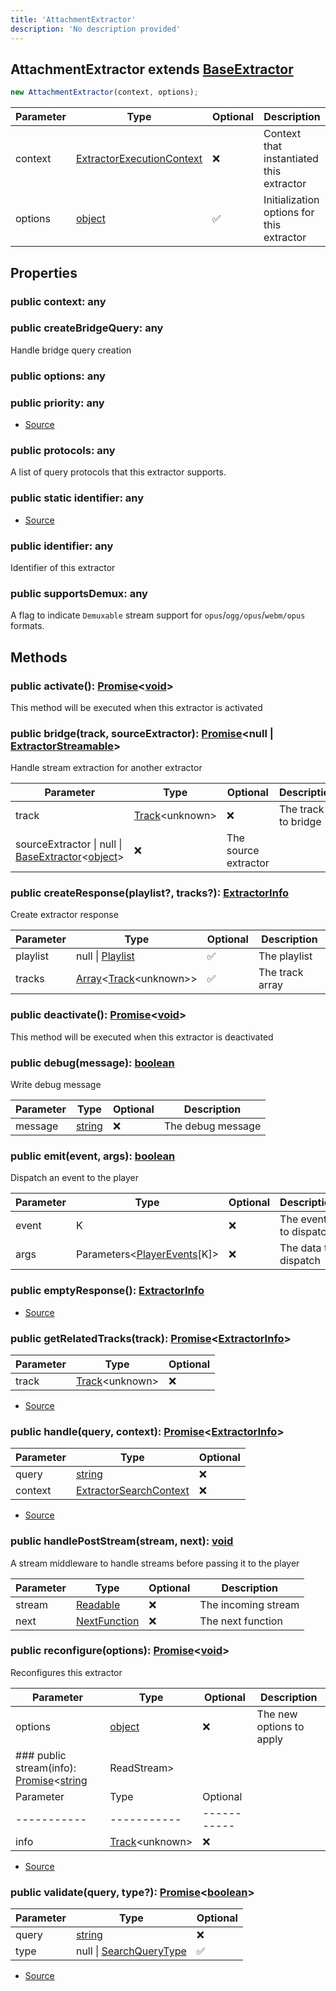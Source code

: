 ```yaml
---
title: 'AttachmentExtractor'
description: 'No description provided'
---
```


## AttachmentExtractor extends [BaseExtractor](/api/discord-player/classes/BaseExtractor)

```typescript
new AttachmentExtractor(context, options);
```

| Parameter | Type                                                                                              | Optional | Description                               |
| --------- | ------------------------------------------------------------------------------------------------- | -------- | ----------------------------------------- |
| context   | [ExtractorExecutionContext](/api/discord-player/classes/ExtractorExecutionContext)                | ❌       | Context that instantiated this extractor  |
| options   | [object](https://developer.mozilla.org/en-US/docs/Web/JavaScript/Reference/Global_Objects/Object) | ✅       | Initialization options for this extractor |

## Properties

### public context: any

### public createBridgeQuery: any

Handle bridge query creation

### public options: any

### public priority: any

- [Source](https://github.com/androz2091/discord-player/blob/ce04b3f4c6671029ce4d4aa9090e56ac7e7f5666/packages/extractor/src/extractors/AttachmentExtractor.ts#L24)

### public protocols: any

A list of query protocols that this extractor supports.

### public static identifier: any

- [Source](https://github.com/androz2091/discord-player/blob/ce04b3f4c6671029ce4d4aa9090e56ac7e7f5666/packages/extractor/src/extractors/AttachmentExtractor.ts#L21)

### public identifier: any

Identifier of this extractor

### public supportsDemux: any

A flag to indicate `Demuxable` stream support for `opus`/`ogg/opus`/`webm/opus` formats.

## Methods

### public activate(): [Promise](https://developer.mozilla.org/en-US/docs/Web/JavaScript/Reference/Global_Objects/Promise)\<[void](https://developer.mozilla.org/en-US/docs/Web/JavaScript/Reference/Global_Objects/undefined)>

This method will be executed when this extractor is activated

### public bridge(track, sourceExtractor): [Promise](https://developer.mozilla.org/en-US/docs/Web/JavaScript/Reference/Global_Objects/Promise)\<null | [ExtractorStreamable](/api/discord-player/types/ExtractorStreamable)>

Handle stream extraction for another extractor

| Parameter                                                                                                                                                                                 | Type                                                 | Optional             | Description         |
| ----------------------------------------------------------------------------------------------------------------------------------------------------------------------------------------- | ---------------------------------------------------- | -------------------- | ------------------- |
| track                                                                                                                                                                                     | [Track](/api/discord-player/classes/Track)\<unknown> | ❌                   | The track to bridge |
| sourceExtractor \| null \| [BaseExtractor](/api/discord-player/classes/BaseExtractor)\<[object](https://developer.mozilla.org/en-US/docs/Web/JavaScript/Reference/Global_Objects/Object)> | ❌                                                   | The source extractor |

### public createResponse(playlist?, tracks?): [ExtractorInfo](/api/discord-player/types/ExtractorInfo)

Create extractor response

| Parameter | Type                                                                                                                                                   | Optional | Description     |
| --------- | ------------------------------------------------------------------------------------------------------------------------------------------------------ | -------- | --------------- |
| playlist  | null \| [Playlist](/api/discord-player/classes/Playlist)                                                                                               | ✅       | The playlist    |
| tracks    | [Array](https://developer.mozilla.org/en-US/docs/Web/JavaScript/Reference/Global_Objects/Array)\<[Track](/api/discord-player/classes/Track)\<unknown>> | ✅       | The track array |

### public deactivate(): [Promise](https://developer.mozilla.org/en-US/docs/Web/JavaScript/Reference/Global_Objects/Promise)\<[void](https://developer.mozilla.org/en-US/docs/Web/JavaScript/Reference/Global_Objects/undefined)>

This method will be executed when this extractor is deactivated

### public debug(message): [boolean](https://developer.mozilla.org/en-US/docs/Web/JavaScript/Reference/Global_Objects/Boolean)

Write debug message

| Parameter | Type                                                                                              | Optional | Description       |
| --------- | ------------------------------------------------------------------------------------------------- | -------- | ----------------- |
| message   | [string](https://developer.mozilla.org/en-US/docs/Web/JavaScript/Reference/Global_Objects/String) | ❌       | The debug message |

### public emit(event, args): [boolean](https://developer.mozilla.org/en-US/docs/Web/JavaScript/Reference/Global_Objects/Boolean)

Dispatch an event to the player

| Parameter | Type                                                                    | Optional | Description           |
| --------- | ----------------------------------------------------------------------- | -------- | --------------------- |
| event     | K                                                                       | ❌       | The event to dispatch |
| args      | Parameters\<[PlayerEvents](/api/discord-player/types/PlayerEvents)\[K]> | ❌       | The data to dispatch  |

### public emptyResponse(): [ExtractorInfo](/api/discord-player/types/ExtractorInfo)

- [Source](https://github.com/androz2091/discord-player/blob/ce04b3f4c6671029ce4d4aa9090e56ac7e7f5666/packages/extractor/src/extractors/AttachmentExtractor.ts#L191)

### public getRelatedTracks(track): [Promise](https://developer.mozilla.org/en-US/docs/Web/JavaScript/Reference/Global_Objects/Promise)\<[ExtractorInfo](/api/discord-player/types/ExtractorInfo)>

| Parameter | Type                                                 | Optional |
| --------- | ---------------------------------------------------- | -------- |
| track     | [Track](/api/discord-player/classes/Track)\<unknown> | ❌       |

- [Source](https://github.com/androz2091/discord-player/blob/ce04b3f4c6671029ce4d4aa9090e56ac7e7f5666/packages/extractor/src/extractors/AttachmentExtractor.ts#L31)

### public handle(query, context): [Promise](https://developer.mozilla.org/en-US/docs/Web/JavaScript/Reference/Global_Objects/Promise)\<[ExtractorInfo](/api/discord-player/types/ExtractorInfo)>

| Parameter | Type                                                                                              | Optional |
| --------- | ------------------------------------------------------------------------------------------------- | -------- |
| query     | [string](https://developer.mozilla.org/en-US/docs/Web/JavaScript/Reference/Global_Objects/String) | ❌       |
| context   | [ExtractorSearchContext](/api/discord-player/types/ExtractorSearchContext)                        | ❌       |

- [Source](https://github.com/androz2091/discord-player/blob/ce04b3f4c6671029ce4d4aa9090e56ac7e7f5666/packages/extractor/src/extractors/AttachmentExtractor.ts#L36)

### public handlePostStream(stream, next): [void](https://developer.mozilla.org/en-US/docs/Web/JavaScript/Reference/Global_Objects/undefined)

A stream middleware to handle streams before passing it to the player

| Parameter | Type                                                                                         | Optional | Description         |
| --------- | -------------------------------------------------------------------------------------------- | -------- | ------------------- |
| stream    | [Readable](https://nodejs.org/dist/latest/docs/api/stream.html#stream_class_stream_readable) | ❌       | The incoming stream |
| next      | [NextFunction](/api/discord-player/types/NextFunction)                                       | ❌       | The next function   |

### public reconfigure(options): [Promise](https://developer.mozilla.org/en-US/docs/Web/JavaScript/Reference/Global_Objects/Promise)\<[void](https://developer.mozilla.org/en-US/docs/Web/JavaScript/Reference/Global_Objects/undefined)>

Reconfigures this extractor

| Parameter                                                                                                                                                                                                                       | Type                                                                                              | Optional    | Description              |
| ------------------------------------------------------------------------------------------------------------------------------------------------------------------------------------------------------------------------------- | ------------------------------------------------------------------------------------------------- | ----------- | ------------------------ |
| options                                                                                                                                                                                                                         | [object](https://developer.mozilla.org/en-US/docs/Web/JavaScript/Reference/Global_Objects/Object) | ❌          | The new options to apply |
| ### public stream(info): [Promise](https://developer.mozilla.org/en-US/docs/Web/JavaScript/Reference/Global_Objects/Promise)\<[string](https://developer.mozilla.org/en-US/docs/Web/JavaScript/Reference/Global_Objects/String) | ReadStream>                                                                                       |
| Parameter                                                                                                                                                                                                                       | Type                                                                                              | Optional    |
| -----------                                                                                                                                                                                                                     | -----------                                                                                       | ----------- |
| info                                                                                                                                                                                                                            | [Track](/api/discord-player/classes/Track)\<unknown>                                              | ❌          |

- [Source](https://github.com/androz2091/discord-player/blob/ce04b3f4c6671029ce4d4aa9090e56ac7e7f5666/packages/extractor/src/extractors/AttachmentExtractor.ts#L195)

### public validate(query, type?): [Promise](https://developer.mozilla.org/en-US/docs/Web/JavaScript/Reference/Global_Objects/Promise)\<[boolean](https://developer.mozilla.org/en-US/docs/Web/JavaScript/Reference/Global_Objects/Boolean)>

| Parameter | Type                                                                                              | Optional |
| --------- | ------------------------------------------------------------------------------------------------- | -------- |
| query     | [string](https://developer.mozilla.org/en-US/docs/Web/JavaScript/Reference/Global_Objects/String) | ❌       |
| type      | null \| [SearchQueryType](/api/discord-player/types/SearchQueryType)                              | ✅       |

- [Source](https://github.com/androz2091/discord-player/blob/ce04b3f4c6671029ce4d4aa9090e56ac7e7f5666/packages/extractor/src/extractors/AttachmentExtractor.ts#L26)
